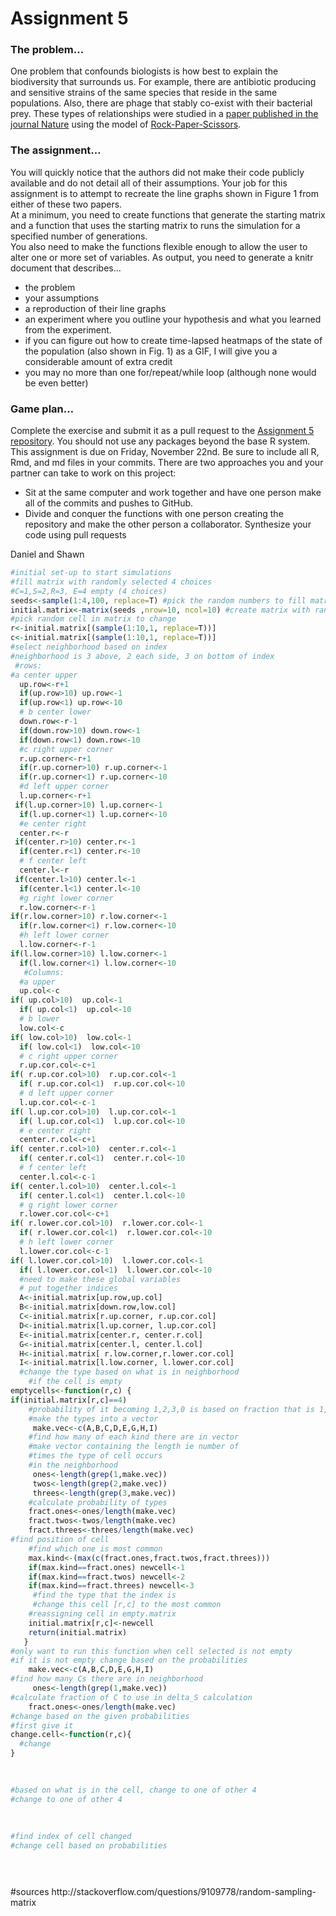 Assignment 5
============

### The problem...
One problem that confounds biologists is how best to explain the
biodiversity that surrounds us.  For example, there are antibiotic producing
and sensitive strains of the same species that reside in the same
populations.  Also, there are phage that stably co-exist with their
bacterial prey.  These types of relationships were studied in a [paper published
in the journal Nature](http://www.nature.com/nature/journal/v418/n6894/full/nature00823.html) using the model of [Rock-Paper-Scissors](http://en.wikipedia.org/wiki/Rock-paper-scissors).

### The assignment...
You will quickly notice that the authors did not make their code publicly
available and do not detail all of their assumptions. Your job for this
assignment is to attempt to recreate the line graphs shown in Figure 1 from
either of these two papers.  
At a minimum, you need to create functions that
generate the starting matrix and a 
function that uses the starting matrix to
runs the simulation for a specified number of generations.  
You also need to
make the functions flexible enough to allow the user to alter one or more set of
variables. As output, you need to generate a knitr document that describes...

* the problem
* your assumptions
* a reproduction of their line graphs
* an experiment where you outline your hypothesis and what you learned from the experiment.
* if you can figure out how to create time-lapsed heatmaps of the state of the
population (also shown in Fig. 1) as a GIF, I will give you a considerable
amount of extra credit
* you may no more than one for/repeat/while loop (although none would be even better)

### Game plan...
Complete the exercise and submit it as a pull request to the [Assignment 5 repository](https://github.com/microbialinformatics/assignment05). You should not use any packages beyond the base R system. This assignment is due on Friday, November 22nd. Be sure to include all R, Rmd, and md files in your commits. There are two approaches you and your partner can take to work on this project:

* Sit at the same computer and work together and have one person make all of the commits and pushes to GitHub.
* Divide and conquer the functions with one person creating the repository and make the other person a collaborator. Synthesize your code using pull requests


Daniel and Shawn 
```r
#initial set-up to start simulations
#fill matrix with randomly selected 4 choices
#C=1,S=2,R=3, E=4 empty (4 choices)
seeds<-sample(1:4,100, replace=T) #pick the random numbers to fill matrix
initial.matrix<-matrix(seeds ,nrow=10, ncol=10) #create matrix with random numbers
#pick random cell in matrix to change
r<-initial.matrix[(sample(1:10,1, replace=T))]
c<-initial.matrix[(sample(1:10,1, replace=T))]
#select neighborhood based on index
#neighborhood is 3 above, 2 each side, 3 on bottom of index
 #rows:
#a center upper
  up.row<-r+1
  if(up.row>10) up.row<-1
  if(up.row<1) up.row<-10
  # b center lower
  down.row<-r-1
  if(down.row>10) down.row<-1
  if(down.row<1) down.row<-10
  #c right upper corner
  r.up.corner<-r+1
  if(r.up.corner>10) r.up.corner<-1
  if(r.up.corner<1) r.up.corner<-10
  #d left upper corner
  l.up.corner<-r+1
 if(l.up.corner>10) l.up.corner<-1
  if(l.up.corner<1) l.up.corner<-10
  #e center right
  center.r<-r
 if(center.r>10) center.r<-1
  if(center.r<1) center.r<-10
  # f center left
  center.l<-r
 if(center.l>10) center.l<-1
  if(center.l<1) center.l<-10
  #g right lower corner
  r.low.corner<-r-1
if(r.low.corner>10) r.low.corner<-1
  if(r.low.corner<1) r.low.corner<-10
  #h left lower corner 
  l.low.corner<-r-1
if(l.low.corner>10) l.low.corner<-1
  if(l.low.corner<1) l.low.corner<-10
   #Columns:
  #a upper
  up.col<-c
if( up.col>10)  up.col<-1
  if( up.col<1)  up.col<-10
  # b lower
  low.col<-c
if( low.col>10)  low.col<-1
  if( low.col<1)  low.col<-10
  # c right upper corner
  r.up.cor.col<-c+1
if( r.up.cor.col>10)  r.up.cor.col<-1
  if( r.up.cor.col<1)  r.up.cor.col<-10
  # d left upper corner
  l.up.cor.col<-c-1
if( l.up.cor.col>10)  l.up.cor.col<-1
  if( l.up.cor.col<1)  l.up.cor.col<-10
  # e center right
  center.r.col<-c+1
if( center.r.col>10)  center.r.col<-1
  if( center.r.col<1)  center.r.col<-10
  # f center left
  center.l.col<-c-1
if( center.l.col>10)  center.l.col<-1
  if( center.l.col<1)  center.l.col<-10
  # g right lower corner
  r.lower.cor.col<-c+1
if( r.lower.cor.col>10)  r.lower.cor.col<-1
  if( r.lower.cor.col<1)  r.lower.cor.col<-10
  # h left lower corner 
  l.lower.cor.col<-c-1
if( l.lower.cor.col>10)  l.lower.cor.col<-1
  if( l.lower.cor.col<1)  l.lower.cor.col<-10
  #need to make these global variables
  # put together indices
  A<-initial.matrix[up.row,up.col]
  B<-initial.matrix[down.row,low.col]
  C<-initial.matrix[r.up.corner, r.up.cor.col]
  D<-initial.matrix[l.up.corner, l.up.cor.col]
  E<-initial.matrix[center.r, center.r.col]
  G<-initial.matrix[center.l, center.l.col]
  H<-initial.matrix[ r.low.corner,r.lower.cor.col]
  I<-initial.matrix[l.low.corner, l.lower.cor.col]
  #change the type based on what is in neighborhood
    #if the cell is empty
emptycells<-function(r,c) {    
if(initial.matrix[r,c]==4)
    #probability of it becoming 1,2,3,0 is based on fraction that is 1,2,3,0
    #make the types into a vector
     make.vec<-c(A,B,C,D,E,G,H,I)
    #find how many of each kind there are in vector
    #make vector containing the length ie number of 
    #times the type of cell occurs          
    #in the neighborhood
     ones<-length(grep(1,make.vec))
     twos<-length(grep(2,make.vec))
     threes<-length(grep(3,make.vec))
    #calculate probability of types
    fract.ones<-ones/length(make.vec)
    fract.twos<-twos/length(make.vec)
    fract.threes<-threes/length(make.vec)
#find position of cell
    #find which one is most common
    max.kind<-(max(c(fract.ones,fract.twos,fract.threes)))
    if(max.kind==fract.ones) newcell<-1
    if(max.kind==fract.twos) newcell<-2
    if(max.kind==fract.threes) newcell<-3  
     #find the type that the index is
     #change this cell [r,c] to the most common
    #reassigning cell in empty.matrix
    initial.matrix[r,c]<-newcell
    return(initial.matrix) 
   }
#only want to run this function when cell selected is not empty
#if it is not empty change based on the probabilities
    make.vec<-c(A,B,C,D,E,G,H,I)
#find how many Cs there are in neighborhood
     ones<-length(grep(1,make.vec))
#calculate fraction of C to use in delta_S calculation
    fract.ones<-ones/length(make.vec)
#change based on the given probabilities
#first give it
change.cell<-function(r,c){
  #change 
}
 
  

#based on what is in the cell, change to one of other 4
#change to one of other 4 
                             
                             
                             
#find index of cell changed
#change cell based on probabilities
                 




```
#sources
http://stackoverflow.com/questions/9109778/random-sampling-matrix
